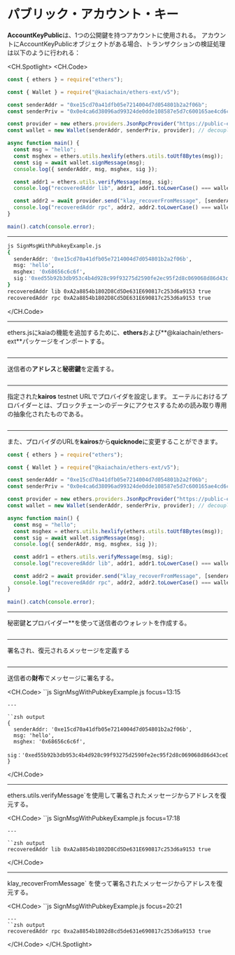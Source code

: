 # パブリック・アカウント・キー

**AccountKeyPublic**は、1つの公開鍵を持つアカウントに使用される。 アカウントにAccountKeyPublicオブジェクトがある場合、トランザクションの検証処理は以下のように行われる：

<CH.Spotlight>
<CH.Code>

```js SignMsgWithPubkeyExample.js
const { ethers } = require("ethers");

const { Wallet } = require("@kaiachain/ethers-ext/v5");

const senderAddr = "0xe15cd70a41dfb05e7214004d7d054801b2a2f06b";
const senderPriv = "0x0e4ca6d38096ad99324de0dde108587e5d7c600165ae4cd6c2462c597458c2b8";

const provider = new ethers.providers.JsonRpcProvider("https://public-en-kairos.node.kaia.io");
const wallet = new Wallet(senderAddr, senderPriv, provider); // decoupled account

async function main() {
  const msg = "hello";
  const msghex = ethers.utils.hexlify(ethers.utils.toUtf8Bytes(msg));
  const sig = await wallet.signMessage(msg);
  console.log({ senderAddr, msg, msghex, sig });

  const addr1 = ethers.utils.verifyMessage(msg, sig);
  console.log("recoveredAddr lib", addr1, addr1.toLowerCase() === wallet.address.toLowerCase());

  const addr2 = await provider.send("klay_recoverFromMessage", [senderAddr, msghex, sig, "latest"]);
  console.log("recoveredAddr rpc", addr2, addr2.toLowerCase() === wallet.address.toLowerCase());
}

main().catch(console.error);
```

---

```zsh output
js SignMsgWithPubkeyExample.js
{
  senderAddr: '0xe15cd70a41dfb05e7214004d7d054801b2a2f06b',
  msg: 'hello',
  msghex: '0x68656c6c6f',
  sig：'0xed55b92b3db953c4b4d928c99f93275d2590fe2ec95f2d8c069068d86d43ce0c0d1206f297351c6a0dfaba9c24d1a2ac293ac8f8a73d16c2b0c39ce90bc36ab71b'
}
recoveredAddr lib 0xA2a8854b1802D8Cd5De631E690817c253d6a9153 true
recoveredAddr rpc 0xA2a8854b1802D8Cd5DE631E690817c253d6a9153 true
```

</CH.Code>

---

ethers.jsにkaiaの機能を追加するために、**ethers**および**@kaiachain/ethers-ext**パッケージをインポートする。

```js SignMsgWithPubkeyExample.js focus=1:3

```

---

送信者の**アドレス**と**秘密鍵**を定義する。

```js SignMsgWithPubkeyExample.js focus=5:6

```

---

指定された**kairos** testnet URLでプロバイダを設定します。 エーテルにおけるプロバイダーとは、ブロックチェーンのデータにアクセスするための読み取り専用の抽象化されたものである。

```js SignMsgWithPubkeyExample.js focus=8

```

---

また、プロバイダのURLを**kairos**から**quicknode**に変更することができます。

```js SignMsgWithPubkeyExample.js focus=8
const { ethers } = require("ethers");

const { Wallet } = require("@kaiachain/ethers-ext/v5");

const senderAddr = "0xe15cd70a41dfb05e7214004d7d054801b2a2f06b";
const senderPriv = "0x0e4ca6d38096ad99324de0dde108587e5d7c600165ae4cd6c2462c597458c2b8";

const provider = new ethers.providers.JsonRpcProvider("https://public-en-kairos.node.kaia.io");
const wallet = new Wallet(senderAddr, senderPriv, provider); // decoupled account

async function main() {
  const msg = "hello";
  const msghex = ethers.utils.hexlify(ethers.utils.toUtf8Bytes(msg));
  const sig = await wallet.signMessage(msg);
  console.log({ senderAddr, msg, msghex, sig });

  const addr1 = ethers.utils.verifyMessage(msg, sig);
  console.log("recoveredAddr lib", addr1, addr1.toLowerCase() === wallet.address.toLowerCase());

  const addr2 = await provider.send("klay_recoverFromMessage", [senderAddr, msghex, sig, "latest"]);
  console.log("recoveredAddr rpc", addr2, addr2.toLowerCase() === wallet.address.toLowerCase());
}

main().catch(console.error);
```

---

秘密鍵**と**プロバイダー\*\*を使って送信者のウォレットを作成する。

```js SignMsgWithPubkeyExample.js focus=9

```

---

署名され、復元されるメッセージを定義する

```js SignMsgWithPubkeyExample.js focus=12

```

---

送信者の**財布**でメッセージに署名する。

<CH.Code>
``js SignMsgWithPubkeyExample.js focus=13:15

```
---

``zsh output
{
  senderAddr: '0xe15cd70a41dfb05e7214004d7d054801b2a2f06b',
  msg: 'hello',
  msghex: '0x68656c6c6f',
  sig：'0xed55b92b3db953c4b4d928c99f93275d2590fe2ec95f2d8c069068d86d43ce0c0d1206f297351c6a0dfaba9c24d1a2ac293ac8f8a73d16c2b0c39ce90bc36ab71b'
}
```

</CH.Code>

---

ethers.utils.verifyMessage\`を使用して署名されたメッセージからアドレスを復元する。

<CH.Code>
``js SignMsgWithPubkeyExample.js focus=17:18

```
---

``zsh output
recoveredAddr lib 0xA2a8854b1802D8Cd5De631E690817c253d6a9153 true
```

</CH.Code>

---

klay_recoverFromMessage\` を使って署名されたメッセージからアドレスを復元する。

<CH.Code>
``js SignMsgWithPubkeyExample.js focus=20:21

```
---
``zsh output
recoveredAddr rpc 0xa2a8854b1802d8cd5de631e690817c253d6a9153 true
```

</CH.Code>
</CH.Spotlight>
